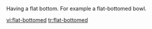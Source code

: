 {{en-adj}}

Having a flat bottom.
For example a flat-bottomed bowl.

[[vi:flat-bottomed]]
[[tr:flat-bottomed]]